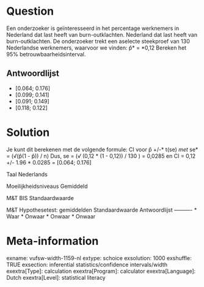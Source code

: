 Question
========
Een onderzoeker is geïnteresseerd in het percentage werknemers in Nederland dat last heeft van burn-outklachten. Nederland dat last heeft van burn-outklachten. De onderzoeker trekt een aselecte steekproef van 130 Nederlandse werknemers, waarvoor we vinden: p̂* = *0,12  Bereken het 95% betrouwbaarheidsinterval.

Antwoordlijst
----------
* \[0.064; 0.176\]
* \[0.099; 0.141\]
* \[0.091; 0.149\]
* \[0.118; 0.122\]

Solution
========

Je kunt dit berekenen met de volgende formule: CI voor p̂ +/-* t(se) *met *se* = (√(p̂(1 - p̂)) / n)  Dus, se = (*√ *(0,12 \* (1 - 0,12)) / 130 ) = 0,0285 en CI = 0,12 +/- 1.96 \* 0.0285 = \[0.064; 0.176\]*
*

Taal Nederlands

Moeilijkheidsniveaus Gemiddeld

M&T BIS Standaardwaarde

M&T Hypothesetest: gemiddelden Standaardwaarde
Antwoordlijst
----------
* Waar
* Onwaar
* Onwaar
* Onwaar

Meta-information
================
exname: vufsw-width-1159-nl
extype: schoice
exsolution: 1000
exshuffle: TRUE
exsection: inferential statistics/confidence intervals/width
exextra[Type]: calculation
exextra[Program]: calculator
exextra[Language]: Dutch
exextra[Level]: statistical literacy

